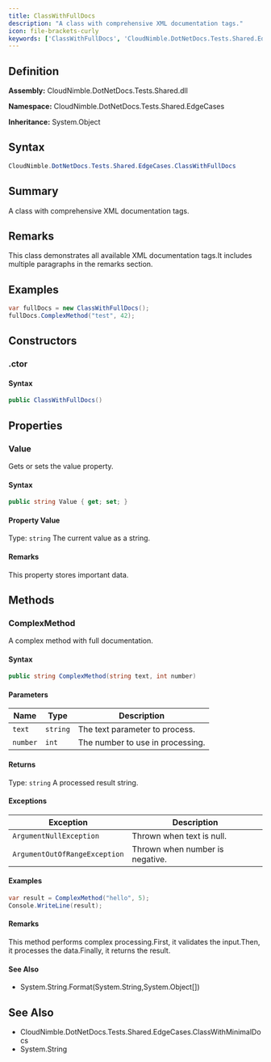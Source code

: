 ```yaml
---
title: ClassWithFullDocs
description: "A class with comprehensive XML documentation tags."
icon: file-brackets-curly
keywords: ['ClassWithFullDocs', 'CloudNimble.DotNetDocs.Tests.Shared.EdgeCases.ClassWithFullDocs', 'CloudNimble.DotNetDocs.Tests.Shared.EdgeCases', 'class', 'System.Object']
---
```


## Definition

**Assembly:** CloudNimble.DotNetDocs.Tests.Shared.dll

**Namespace:** CloudNimble.DotNetDocs.Tests.Shared.EdgeCases

**Inheritance:** System.Object

## Syntax

```csharp
CloudNimble.DotNetDocs.Tests.Shared.EdgeCases.ClassWithFullDocs
```

## Summary

A class with comprehensive XML documentation tags.

## Remarks

This class demonstrates all available XML documentation tags.It includes multiple paragraphs in the remarks section.

## Examples

```csharp
var fullDocs = new ClassWithFullDocs();
fullDocs.ComplexMethod("test", 42);
```

## Constructors

### .ctor

#### Syntax

```csharp
public ClassWithFullDocs()
```

## Properties

### Value

Gets or sets the value property.

#### Syntax

```csharp
public string Value { get; set; }
```

#### Property Value

Type: `string`
The current value as a string.

#### Remarks

This property stores important data.

## Methods

### ComplexMethod

A complex method with full documentation.

#### Syntax

```csharp
public string ComplexMethod(string text, int number)
```

#### Parameters

| Name | Type | Description |
|------|------|-------------|
| `text` | `string` | The text parameter to process. |
| `number` | `int` | The number to use in processing. |

#### Returns

Type: `string`
A processed result string.

#### Exceptions

| Exception | Description |
|-----------|-------------|
| `ArgumentNullException` | Thrown when text is null. |
| `ArgumentOutOfRangeException` | Thrown when number is negative. |

#### Examples

```csharp
var result = ComplexMethod("hello", 5);
Console.WriteLine(result);
```

#### Remarks

This method performs complex processing.First, it validates the input.Then, it processes the data.Finally, it returns the result.

#### See Also

- System.String.Format(System.String,System.Object[])

## See Also

- CloudNimble.DotNetDocs.Tests.Shared.EdgeCases.ClassWithMinimalDocs
- System.String

